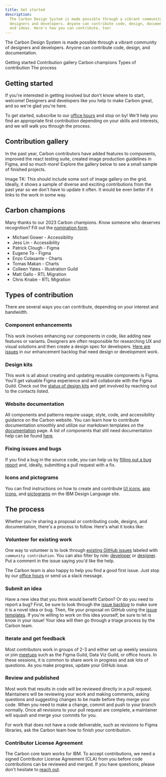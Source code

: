 ```yaml
---
title: Get started
description:
  The Carbon Design System is made possible through a vibrant community of
  designers and developers. Anyone can contribute code, design, documentation,
  and ideas. Here's how you can contribute, too!
---
```


<PageDescription>

The Carbon Design System is made possible through a vibrant community of
designers and developers. Anyone can contribute code, design, and documentation.

</PageDescription>

<AnchorLinks>

<AnchorLink>Getting started</AnchorLink>
<AnchorLink>Contribution gallery</AnchorLink>
<AnchorLink>Carbon champions</AnchorLink>
<AnchorLink>Types of contribution</AnchorLink>
<AnchorLink>The process</AnchorLink>

</AnchorLinks>

## Getting started

If you're interested in getting involved but don't know where to start, welcome!
Designers and developers like you help to make Carbon great, and so we're glad
you're here.

To get started, subscribe to our
[office hours](https://carbondesignsystem.com/whats-happening/meetups/) and stop
on by! We'll help you find an appropriate first contribution depending on your
skills and interests, and we will walk you through the process.

## Contribution gallery

In the past year, Carbon contributors have added features to components,
improved the react testing suite, created image production guidelines in Figma,
and so much more! Explore the gallery below to see a small sample of finished
projects.

Image TK: This should include some sort of image gallery on the grid. Ideally,
it shows a sample of diverse and exciting contributions from the past year so we
don't have to update it often. It would be even better if it links to the work
in some way.

## Carbon champions

Many thanks to our 2023 Carbon champions. Know someone who deserves recognition?
Fill out the
[nomination form](https://airtable.com/appOVMXJWJgb6dwhX/shrkMzlvQhPBB6UnX).

- Michael Gower - Accessibility
- Jess Lin - Accessibility
- Patrick Clough - Figma
- Eugene To - Figma
- Enzo Colasante - Charts
- Tomas Makan - Charts
- Colleen Yates - Illustration Guild
- Matt Gallo - RTL Migration
- Chris Knabe - RTL Migration

## Types of contribution

There are several ways you can contribute, depending on your interest and
bandwidth.

### Component enhancements

This work involves enhancing our components in code, like adding new features or
variants. Designers are often responsible for researching UX and visual
solutions and then create a design spec for developers.
[Here are issues](https://github.com/carbon-design-system/carbon/issues?q=is%3Aissue+is%3Aopen+label%3A%22proposal%3A+accepted%22+label%3A%22community+contribution%22+label%3A%22type%3A+enhancement+%F0%9F%92%A1%22+)
in our enhancement backlog that need design or development work.

### Design kits

This work is all about creating and updating reusable components is Figma.
You'll get valuable Figma experience and will collaborate with the Figma Guild.
Check out the
[status of design kits](https://www.figma.com/file/CFMtqV5Nztdbm0mi2UiDLg/Library-%2B-Template-Planning?type=design&node-id=3713-26762&mode=design&t=HqvAYXUeccKNMstT-0)
and get involved by reaching out to the contacts listed.

### Website documentation

All components and patterns require usage, style, code, and accessibility
guidance on the Carbon website. You can learn how to contribute documentation
smoothly and utilize our markdown templates on the
[documentation](contributing/documentation/) page. A list of components that
still need documentation help can be found
[here](https://github.com/carbon-design-system/carbon-website/issues/2085).

### Fixing issues and bugs

If you find a bug in the source code, you can help us by
[filling out a bug report](https://github.com/carbon-design-system/carbon/issues/new/choose)
and, ideally, submitting a pull request with a fix.

### Icons and pictograms

You can find instructions on how to create and contribute
[UI icons](https://www.ibm.com/design/language/iconography/ui-icons/contribute),
[app icons](https://www.ibm.com/design/language/iconography/app-icons/production),
and
[pictograms](https://www.ibm.com/design/language/iconography/pictograms/contribute)
on the IBM Design Language site.

## The process

Whether you're sharing a proposal or contributing code, designs, and
documentation, there's a process to follow. Here's what it looks like:

### Volunteer for existing work

One way to volunteer is to look through
[existing GitHub issues](https://github.com/carbon-design-system/carbon/issues?q=is%3Aopen+is%3Aissue+label%3A%22community+contribution%22)
labeled with `community contribution`. You can also filter by role:
[developer](https://github.com/carbon-design-system/carbon/issues?q=is%3Aopen+is%3Aissue+label%3A%22community+contribution%22++label%3A%22role%3A+dev+%F0%9F%A4%96%22_)
or
[designer](https://github.com/carbon-design-system/carbon/issues?q=is%3Aopen+is%3Aissue+label%3A%22community+contribution%22++label%3A%22role%3A+design+%3Apencil2%3A%22+).
Put a comment in the issue saying you'd like the help.

The Carbon team is also happy to help you find a good first issue. Just stop by
our [office hours](https://carbondesignsystem.com/whats-happening/meetups/) or
send us a slack message.

### Submit an idea

Have a new idea that you think would benefit Carbon? Or do you need to report a
bug? First, be sure to look through the
[issue backlog](https://github.com/carbon-design-system/carbon/issues) to make
sure it is a novel idea or bug. Then, file your proposal on GitHub using the
[issue templates](https://github.com/carbon-design-system/carbon/issues/new/choose).
If you're willing to work on this idea yourself, be sure to let is know in your
issue! Your idea will then go through a triage process by the Carbon team.

### Iterate and get feedback

Most contributors work in groups of 2-3 and either set up weekly sessions or
join [meetups](https://carbondesignsystem.com/whats-happening/meetups/) such as
the Figma Guild, Data Viz Guild, or office hours. In these sessions, it is
common to share work in progress and ask lots of questions. As you make
progress, update your GitHub issue.

### Review and published

Most work that results in code will be reviewed directly in a pull request.
Maintainers will be reviewing your work and making comments, asking questions
and suggesting changes to be made before they merge your code. When you need to
make a change, commit and push to your branch normally. Once all revisions to
your pull request are complete, a maintainer will squash and merge your commits
for you.

For work that does not have a code deliverable, such as revisions to Figma
libraries, ask the Carbon team how to finish your contribution.

### Contributor License Agreement

The Carbon core team works for IBM. To accept contributions, we need a signed
Contributor License Agreement (CLA) from you before code contributions can be
reviewed and merged. If you have questions, please don't hesitate
to [reach out](/help/contact-us).
